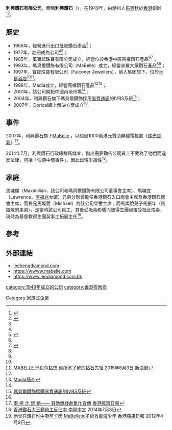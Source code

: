 '''利興鑽石有限公司'''，簡稱'''利興鑽石'''（'''{{lang-en|Lee Heng Diamond Limited}}'''），在1949年，由潮州人[[馬興秋|馬興秋]]於[[香港|香港]]創辦<ref name="利興鑽石">{{Cite web |url=http://www.leehengdiamond.com/timeline.aspx |title=利興鑽石有限公司事紀 |accessdate=2015-08-29 |archive-date=2019-04-22 |archive-url=https://web.archive.org/web/20190422034043/http://www.leehengdiamond.com/timeline.aspx |dead-url=no }}</ref><ref>{{Cite web |url=http://www.leehengdiamond.com/background.aspx |title=利興鑽石有限公司簡介 |accessdate=2015-08-29 |archive-date=2019-04-22 |archive-url=https://web.archive.org/web/20190422033932/http://www.leehengdiamond.com/background.aspx |dead-url=no }}</ref>。

==歷史==
*1966年，經營進行出口批發鑽石產品<ref name="利興鑽石"/>；
*1977年，註冊成為公司<ref name="利興鑽石"/><ref name="瑪貝爾">{{Cite web |url=http://www.mabelle.com/hk/chi/info/about |title=存档副本 |accessdate=2015-08-29 |archive-date=2019-02-28 |archive-url=https://web.archive.org/web/20190228145202/https://www.mabelle.com/HK/CHI/info/about |dead-url=no }}</ref>；
*1985年，萬寶郎珠寶有限公司成立，經營位於香港中區高檔鑽石產品<ref name="利興鑽石"/><ref>{{Cite web |url=http://www.mabros.com/aboutus.aspx |title=萬寶郎珠寶有限公司簡介 |accessdate=2015-08-29 |archive-date=2015-11-01 |archive-url=https://web.archive.org/web/20151101063309/http://www.mabros.com/aboutus.aspx |dead-url=no }}</ref>；
*1993年，瑪貝爾鑽飾有限公司（MaBelle）成立，經營普羅大眾鑽石產品<ref name="利興鑽石"/><ref name="瑪貝爾"/>；
*1997年，寶寶珠寶有限公司（Falconer Jewellers），纳入集团旗下，位於[[半島酒店|半島酒店]]<ref name="利興鑽石"/><ref>[http://fashion.sina.com.cn/2015-06-03/1802/doc-icrvvqrf3982909.shtml MABELLE 玛贝尔钻饰 你所不了解的钻石先驱] {{Wayback|url=http://fashion.sina.com.cn/2015-06-03/1802/doc-icrvvqrf3982909.shtml |date=20160304100406 }}2015年6月3日 [[新浪網|新浪網]]</ref>。
*1998年，Madia成立，經營高檔鑽石產品<ref name="利興鑽石"/><ref>[http://www.madia.com.hk/madia.asp?lang=chi Madia簡介]</ref>；
*2001年，該公司開拓中國內地市場<ref name="利興鑽石"/>；
*2004年，利興鑽石旗下瑪貝爾鑽飾採用[[易寶通訊|易寶通訊]]的IVRS系統<ref>[http://www.eprotel.com.hk/ct/news_events-detail.php?id=159&back=news_events-list.php 瑪貝爾鑽飾採購易寶通訊的IVRS系統]{{Dead link|date=2019年4月 |bot=InternetArchiveBot |fix-attempted=yes }}</ref>；
*2007年，Dorical網上解決方案成立<ref name="利興鑽石"/>。

==事件==
2007年，利興鑽石旗下[https://www.mabelle.com MaBelle] {{Wayback|url=https://www.mabelle.com/ |date=20181128041216 }}，以超過1000萬港元贊助無綫電視劇《[[珠光寶氣_(電視劇)|珠光寶氣]]》<ref>[http://www.econschool.com/elearning/econsch/page/in1112/sample1112in/mon/13.pdf 兩 極 化 營 銷—— 贊助無綫劇集作宣傳] {{Wayback|url=http://www.econschool.com/elearning/econsch/page/in1112/sample1112in/mon/13.pdf |date=20160304230836 }}[[香港經濟日報|香港經濟日報]]</ref>。

2014年7月，利興鑽石行政總裁馬墉宜，指出需要勸告公司員工不要為了他們而違反法律，包括「佔領中環事件」，因此出現爭議性<ref>[http://www.nanzao.com/tc/hk-macau-tw/14c315ee44b0bf3/xiang-gang-zuan-shi-dai-wang-xu-yuan-gong-fan-zhan-zhong 香港鑽石大王籲員工反佔中] {{Wayback|url=http://www.nanzao.com/tc/hk-macau-tw/14c315ee44b0bf3/xiang-gang-zuan-shi-dai-wang-xu-yuan-gong-fan-zhan-zhong |date=20151226230257 }}[[南早中文|南早中文]] 2014年7月8日</ref>。

==家庭==
馬墉傑（Maximilian，該公司和瑪貝爾鑽飾有限公司董事會主席）、馬墉宜（Lawrence，[[李福兆|李福兆]]女婿）兄弟分別曾擔任香港鑽石入口商會主席及香港鑽石總會主席，而長兄馬燦銳（Michael）為該公司榮譽主席；而馬燦銳兒子馬振年（馬振煒的弟弟），是當時該公司員工，其後受吸毒影響而被得生團契接受福音戒毒，現時為基督教得生團契事工拓展主任<ref>[http://hk.apple.nextmedia.com/news/first/20120409/16230606 他曾在鑽石堆中吸可卡因 MaBelle太子爺救毒海少年] {{Wayback|url=http://hk.apple.nextmedia.com/news/first/20120409/16230606 |date=20160401040812 }}[[香港蘋果日報|香港蘋果日報]] 2012年4月9日</ref>。

==參考==
{{reflist}}

==外部連結==
*[http://www.leehengdiamond.com/ leehengdiamond.com] {{Wayback|url=http://www.leehengdiamond.com/ |date=20190913160820 }}
*https://wwww.mabelle.com{{Dead link|date=2019年10月 |bot=InternetArchiveBot |fix-attempted=yes }}
*https://www.leodiamond.com.hk {{Wayback|url=https://www.leodiamond.com.hk/ |date=20180923135444 }}

[[category:1949年成立的公司|category:1949年成立的公司]]
[[category:香港零售商|category:香港零售商]]
[[Category:家族式企業|Category:家族式企業]]